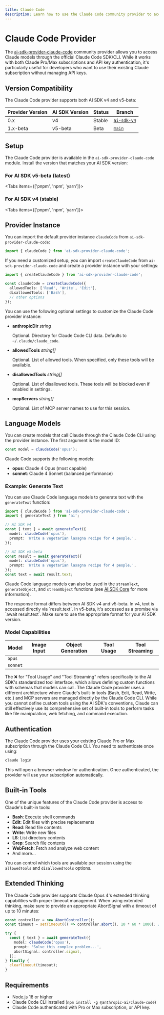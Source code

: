 ```yaml
---
title: Claude Code
description: Learn how to use the Claude Code community provider to access Claude through your Pro/Max subscription.
---
```


# Claude Code Provider

The [ai-sdk-provider-claude-code](https://github.com/ben-vargas/ai-sdk-provider-claude-code) community provider allows you to access Claude models through the official Claude Code SDK/CLI. While it works with both Claude Pro/Max subscriptions and API key authentication, it's particularly useful for developers who want to use their existing Claude subscription without managing API keys.

## Version Compatibility

The Claude Code provider supports both AI SDK v4 and v5-beta:

| Provider Version | AI SDK Version | Status | Branch                                                                                  |
| ---------------- | -------------- | ------ | --------------------------------------------------------------------------------------- |
| 0.x              | v4             | Stable | [`ai-sdk-v4`](https://github.com/ben-vargas/ai-sdk-provider-claude-code/tree/ai-sdk-v4) |
| 1.x-beta         | v5-beta        | Beta   | [`main`](https://github.com/ben-vargas/ai-sdk-provider-claude-code/tree/main)           |

## Setup

The Claude Code provider is available in the `ai-sdk-provider-claude-code` module. Install the version that matches your AI SDK version:

### For AI SDK v5-beta (latest)

<Tabs items={['pnpm', 'npm', 'yarn']}>
  <Tab>
    <Snippet text="pnpm add ai-sdk-provider-claude-code ai" dark />
  </Tab>
  <Tab>
    <Snippet text="npm install ai-sdk-provider-claude-code ai" dark />
  </Tab>
  <Tab>
    <Snippet text="yarn add ai-sdk-provider-claude-code ai" dark />
  </Tab>
</Tabs>

### For AI SDK v4 (stable)

<Tabs items={['pnpm', 'npm', 'yarn']}>
  <Tab>
    <Snippet text="pnpm add ai-sdk-provider-claude-code@^0 ai@^4" dark />
  </Tab>
  <Tab>
    <Snippet text="npm install ai-sdk-provider-claude-code@^0 ai@^4" dark />
  </Tab>
  <Tab>
    <Snippet text="yarn add ai-sdk-provider-claude-code@^0 ai@^4" dark />
  </Tab>
</Tabs>

## Provider Instance

You can import the default provider instance `claudeCode` from `ai-sdk-provider-claude-code`:

```ts
import { claudeCode } from 'ai-sdk-provider-claude-code';
```

If you need a customized setup, you can import `createClaudeCode` from `ai-sdk-provider-claude-code` and create a provider instance with your settings:

```ts
import { createClaudeCode } from 'ai-sdk-provider-claude-code';

const claudeCode = createClaudeCode({
  allowedTools: ['Read', 'Write', 'Edit'],
  disallowedTools: ['Bash'],
  // other options
});
```

You can use the following optional settings to customize the Claude Code provider instance:

- **anthropicDir** _string_

  Optional. Directory for Claude Code CLI data. Defaults to `~/.claude/claude_code`.

- **allowedTools** _string[]_

  Optional. List of allowed tools. When specified, only these tools will be available.

- **disallowedTools** _string[]_

  Optional. List of disallowed tools. These tools will be blocked even if enabled in settings.

- **mcpServers** _string[]_

  Optional. List of MCP server names to use for this session.

## Language Models

You can create models that call Claude through the Claude Code CLI using the provider instance.
The first argument is the model ID:

```ts
const model = claudeCode('opus');
```

Claude Code supports the following models:

- **opus**: Claude 4 Opus (most capable)
- **sonnet**: Claude 4 Sonnet (balanced performance)

### Example: Generate Text

You can use Claude Code language models to generate text with the `generateText` function:

```ts
import { claudeCode } from 'ai-sdk-provider-claude-code';
import { generateText } from 'ai';

// AI SDK v4
const { text } = await generateText({
  model: claudeCode('opus'),
  prompt: 'Write a vegetarian lasagna recipe for 4 people.',
});

// AI SDK v5-beta
const result = await generateText({
  model: claudeCode('opus'),
  prompt: 'Write a vegetarian lasagna recipe for 4 people.',
});
const text = await result.text;
```

Claude Code language models can also be used in the `streamText`, `generateObject`, and `streamObject` functions
(see [AI SDK Core](/docs/ai-sdk-core) for more information).

<Note>
  The response format differs between AI SDK v4 and v5-beta. In v4, text is
  accessed directly via `result.text`. In v5-beta, it's accessed as a promise
  via `await result.text`. Make sure to use the appropriate format for your AI
  SDK version.
</Note>

### Model Capabilities

| Model    | Image Input         | Object Generation   | Tool Usage          | Tool Streaming      |
| -------- | ------------------- | ------------------- | ------------------- | ------------------- |
| `opus`   | <Cross size={18} /> | <Check size={18} /> | <Cross size={18} /> | <Cross size={18} /> |
| `sonnet` | <Cross size={18} /> | <Check size={18} /> | <Cross size={18} /> | <Cross size={18} /> |

<Note>
  The ❌ for "Tool Usage" and "Tool Streaming" refers specifically to the AI
  SDK's standardized tool interface, which allows defining custom functions with
  schemas that models can call. The Claude Code provider uses a different
  architecture where Claude's built-in tools (Bash, Edit, Read, Write, etc.) and
  MCP servers are managed directly by the Claude Code CLI. While you cannot
  define custom tools using the AI SDK's conventions, Claude can still
  effectively use its comprehensive set of built-in tools to perform tasks like
  file manipulation, web fetching, and command execution.
</Note>

## Authentication

The Claude Code provider uses your existing Claude Pro or Max subscription through the Claude Code CLI. You need to authenticate once using:

```bash
claude login
```

This will open a browser window for authentication. Once authenticated, the provider will use your subscription automatically.

## Built-in Tools

One of the unique features of the Claude Code provider is access to Claude's built-in tools:

- **Bash**: Execute shell commands
- **Edit**: Edit files with precise replacements
- **Read**: Read file contents
- **Write**: Write new files
- **LS**: List directory contents
- **Grep**: Search file contents
- **WebFetch**: Fetch and analyze web content
- And more...

You can control which tools are available per session using the `allowedTools` and `disallowedTools` options.

## Extended Thinking

The Claude Code provider supports Claude Opus 4's extended thinking capabilities with proper timeout management. When using extended thinking, make sure to provide an appropriate AbortSignal with a timeout of up to 10 minutes:

```ts
const controller = new AbortController();
const timeout = setTimeout(() => controller.abort(), 10 * 60 * 1000); // 10 minutes

try {
  const { text } = await generateText({
    model: claudeCode('opus'),
    prompt: 'Solve this complex problem...',
    abortSignal: controller.signal,
  });
} finally {
  clearTimeout(timeout);
}
```

## Requirements

- Node.js 18 or higher
- Claude Code CLI installed (`npm install -g @anthropic-ai/claude-code`)
- Claude Code authenticated with Pro or Max subscription, or API key.

